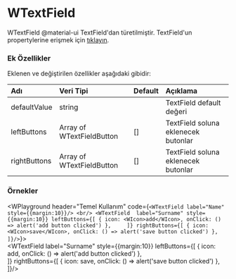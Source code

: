 
# WTextField

WTextField @material-ui TextField'dan türetilmiştir.
TextField'un propertylerine erişmek için [tıklayın](https://material-ui.com/api/text-field/).

### Ek Özellikler

Eklenen ve değiştirilen özellikler aşağıdaki gibidir:

| Adı                 | Veri Tipi                                                     | Default | Açıklama                                        |
|:--------------------|:--------------------------------------------------------------|:--------|:------------------------------------------------|
| defaultValue        | string                                                        |         | TextField default değeri                        |
| leftButtons         | Array of WTextFieldButton                                     | []      | TextField soluna eklenecek butonlar             |
| rightButtons        | Array of WTextFieldButton                                     | []      | TextField soluna eklenecek butonlar             |

### Örnekler

<WPlayground header="Temel Kullanım" 
code={`
<WTextField label="Name" style={{margin:10}}/>
<br/>
<WTextField 
  label="Surname"
  style={{margin:10}}
  leftButtons={[
    { icon: <WIcon>add</WIcon>, onClick: () => alert('add button clicked') },    
  ]}
  rightButtons={[
    { icon: <WIcon>save</WIcon>, onClick: () => alert('save button clicked') },    
  ]}/>
`}>
<WTextField label="Name" style={{margin:10}}/>
<br/>
<WTextField 
  label="Surname"
  style={{margin:10}}
  leftButtons={[
    { icon: <WIcon>add</WIcon>, onClick: () => alert('add button clicked') },    
  ]}
  rightButtons={[
    { icon: <WIcon>save</WIcon>, onClick: () => alert('save button clicked') },    
  ]}/>
</WPlayground><br/>